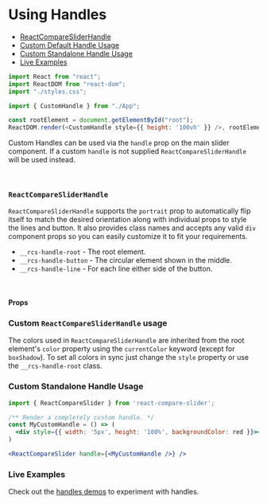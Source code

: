 

<Meta title="Docs/Handles" component={ReactCompareSliderHandle} />

# Using Handles

- [ReactCompareSliderHandle](#reactcomparesliderhandle)
- [Custom Default Handle Usage](<#custom-default-handle-usage>)
- [Custom Standalone Handle Usage](<#custom-standalone-handle-usage>)
- [Live Examples](<#live-examples>)

```js codesandbox=react-compare-slider-simple-example-9si6l?file=/src/index.js
import React from "react";
import ReactDOM from "react-dom";
import "./styles.css";

import { CustomHandle } from "./App";

const rootElement = document.getElementById("root");
ReactDOM.render(<CustomHandle style={{ height: '100vh' }} />, rootElement);

```

Custom Handles can be used via the `handle` prop on the main slider component.
If a custom `handle` is not supplied `ReactCompareSliderHandle` will
be used instead.

<br />

### `ReactCompareSliderHandle`

`ReactCompareSliderHandle` supports the `portrait` prop to automatically flip
itself to match the desired orientation along with individual props to style the lines and button. 
It also provides class names and accepts any valid `div`
component props so you can easily customize it to fit your requirements.

- `__rcs-handle-root`    - The root element.
- `__rcs-handle-button`  - The circular element shown in the middle.
- `__rcs-handle-line`    -  For each line either side of the button.

<br />

#### Props

<ArgsTable of={ReactCompareSliderHandle} />

### Custom `ReactCompareSliderHandle` usage

The colors used in `ReactCompareSliderHandle` are inherited from the root element's `color`
property using the `currentColor` keyword (except for `boxShadow`). 
To set all colors in sync just change the `style` property or use the `__rcs-handle-root` class.

<Canvas>
  <Story id="demos-handles--inherited-color" />
</Canvas>

### Custom Standalone Handle Usage

```jsx
import { ReactCompareSlider } from 'react-compare-slider';

/** Render a completely custom handle. */
const MyCustomHandle = () => (
  <div style={{ width: '5px', height: '100%', backgroundColor: red }}></div>;
)

<ReactCompareSlider handle={<MyCustomHandle />} />
```

### Live Examples

Check out the [handles demos](/?path=/story/demos-handles--blurred-arrows) to experiment with handles.
